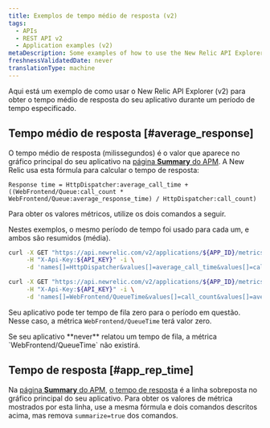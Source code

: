 ```yaml
---
title: Exemplos de tempo médio de resposta (v2)
tags:
  - APIs
  - REST API v2
  - Application examples (v2)
metaDescription: Some examples of how to use the New Relic API Explorer (v2) to get your app's average application response time.
freshnessValidatedDate: never
translationType: machine
---
```


Aqui está um exemplo de como usar o New Relic API Explorer (v2) para obter o tempo médio de resposta do seu aplicativo durante um período de tempo especificado.

## Tempo médio de resposta [#average_response]

O tempo médio de resposta (milissegundos) é o valor que aparece no gráfico principal do seu aplicativo na [página <DNT>**Summary**</DNT> do APM](/docs/applications-menu/applications-overview). A New Relic usa esta fórmula para calcular o tempo de resposta:

```
Response time = HttpDispatcher:average_call_time + ((WebFrontend/Queue:call_count * WebFrontend/Queue:average_response_time) / HttpDispatcher:call_count)
```

Para obter os valores métricos, utilize os dois comandos a seguir.

Nestes exemplos, o mesmo período de tempo foi usado para cada um, e ambos são resumidos (média).

```bash
curl -X GET "https://api.newrelic.com/v2/applications/${APP_ID}/metrics/data.xml" \
     -H "X-Api-Key:${API_KEY}" -i \
     -d 'names[]=HttpDispatcher&values[]=average_call_time&values[]=call_count&from=2014-03-01T20:59:00+00:00&to=2014-03-01T21:59:00+00:00&summarize=true'
```

```bash
curl -X GET "https://api.newrelic.com/v2/applications/${APP_ID}/metrics/data.xml" \
     -H "X-Api-Key:${API_KEY}" -i \
     -d 'names[]=WebFrontend/QueueTime&values[]=call_count&values[]=average_response_time&from=2014-03-01T20:59:00+00:00&to=2014-03-01T21:59:00+00:00&summarize=true'
```

Seu aplicativo pode ter tempo de fila zero para o período em questão. Nesse caso, a métrica `WebFrontend/QueueTime` terá valor zero.

<Callout variant="tip">
  Se seu aplicativo <DNT>**never**</DNT> relatou um tempo de fila, a métrica `WebFrontend/QueueTime` não existirá.
</Callout>

## Tempo de resposta [#app_rep_time]

Na [página <DNT>**Summary**</DNT> do APM](/docs/applications-menu/applications-overview), [o tempo de resposta](/docs/data-analysis/user-interface-functions/view-your-data/response-time) é a linha sobreposta no gráfico principal do seu aplicativo. Para obter os valores de métrica mostrados por esta linha, use a mesma fórmula e dois comandos descritos acima, mas remova `summarize=true` dos comandos.
